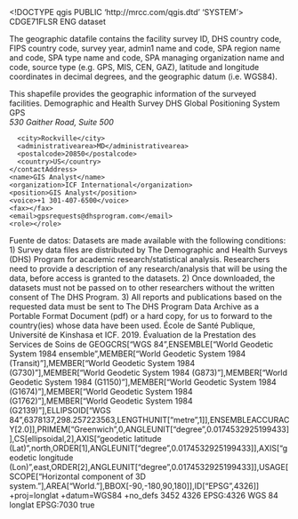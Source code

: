 <!DOCTYPE qgis PUBLIC 'http://mrcc.com/qgis.dtd' 'SYSTEM'>
<qgis version="3.28.11-Firenze">
  <identifier>CDGE71FLSR</identifier>
  <parentidentifier></parentidentifier>
  <language>ENG</language>
  <type>dataset</type>
  <title>DRC 2018 SPA</title>
  <abstract>The geographic datafile contains the facility survey ID, DHS country code, FIPS country code, survey year, admin1 name and code, SPA region name and code, SPA type name and code, SPA managing organization name and code, source type (e.g. GPS, MIS, CEN, GAZ), latitude and longitude coordinates in decimal degrees, and the geographic datum (i.e. WGS84).

This shapefile provides the geographic information of the surveyed facilities.</abstract>
  <keywords vocabulary="Buscar claves">
    <keyword>Demographic and Health Survey</keyword>
    <keyword>DHS</keyword>
    <keyword>Global Positioning System</keyword>
    <keyword>GPS</keyword>
  </keywords>
  <contact>
    <contactAddress>
      <type></type>
      <address>530 Gaither Road, Suite 500</address>
      <city>Rockville</city>
      <administrativearea>MD</administrativearea>
      <postalcode>20850</postalcode>
      <country>US</country>
    </contactAddress>
    <name>GIS Analyst</name>
    <organization>ICF International</organization>
    <position>GIS Analyst</position>
    <voice>+1 301-407-6500</voice>
    <fax></fax>
    <email>gpsrequests@dhsprogram.com</email>
    <role></role>
  </contact>
  <links/>
  <history>Fuente de datos: </history>
  <fees></fees>
  <constraints type="Limitaciones de uso">Datasets are made available with the following conditions: 1) Survey data files are distributed by The Demographic and Health Surveys (DHS) Program for academic research/statistical analysis. Researchers need to provide a description of any research/analysis that will be using the data, before access is granted to the datasets. 2) Once downloaded, the datasets must not be passed on to other researchers without the written consent of The DHS Program. 3) All reports and publications based on the requested data must be sent to The DHS Program Data Archive as a Portable Format Document (pdf) or a hard copy, for us to forward to the country(ies) whose data have been used.</constraints>
  <rights>École de Santé Publique, Université de Kinshasa et ICF. 2019. Évaluation de la Prestation des Services de Soins de</rights>
  <encoding></encoding>
  <crs>
    <spatialrefsys nativeFormat="Wkt">
      <wkt>GEOGCRS["WGS 84",ENSEMBLE["World Geodetic System 1984 ensemble",MEMBER["World Geodetic System 1984 (Transit)"],MEMBER["World Geodetic System 1984 (G730)"],MEMBER["World Geodetic System 1984 (G873)"],MEMBER["World Geodetic System 1984 (G1150)"],MEMBER["World Geodetic System 1984 (G1674)"],MEMBER["World Geodetic System 1984 (G1762)"],MEMBER["World Geodetic System 1984 (G2139)"],ELLIPSOID["WGS 84",6378137,298.257223563,LENGTHUNIT["metre",1]],ENSEMBLEACCURACY[2.0]],PRIMEM["Greenwich",0,ANGLEUNIT["degree",0.0174532925199433]],CS[ellipsoidal,2],AXIS["geodetic latitude (Lat)",north,ORDER[1],ANGLEUNIT["degree",0.0174532925199433]],AXIS["geodetic longitude (Lon)",east,ORDER[2],ANGLEUNIT["degree",0.0174532925199433]],USAGE[SCOPE["Horizontal component of 3D system."],AREA["World."],BBOX[-90,-180,90,180]],ID["EPSG",4326]]</wkt>
      <proj4>+proj=longlat +datum=WGS84 +no_defs</proj4>
      <srsid>3452</srsid>
      <srid>4326</srid>
      <authid>EPSG:4326</authid>
      <description>WGS 84</description>
      <projectionacronym>longlat</projectionacronym>
      <ellipsoidacronym>EPSG:7030</ellipsoidacronym>
      <geographicflag>true</geographicflag>
    </spatialrefsys>
  </crs>
  <extent>
    <spatial miny="-12.74282000000000004" maxz="0" maxy="4.96499000000000024" dimensions="2" minx="0" minz="0" crs="EPSG:4326" maxx="31.13828000000000173"/>
  </extent>
</qgis>
